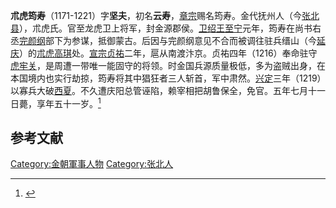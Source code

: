 '''朮虎筠寿'''（1171-1221）字'''坚夫'''，初名'''云寿'''，[[金章宗|章宗]]赐名筠寿。金代抚州人（今[[张北县|张北县]]），朮虎氏。官至龙虎卫上将军，封金源郡侯。[[完颜永济|卫绍王]][[至寧|至宁]]元年，筠寿在尚书右丞[[完颜纲|完颜纲]]部下为参谋，抵御蒙古。后因与完颜纲意见不合而被调往驻兵缙山（今[[延庆区|延庆]]）的[[朮虎高琪|朮虎高琪]]处。[[金宣宗|宣宗]][[贞祐|贞祐]]二年，扈从南渡汴京。贞祐四年（1216）奉命驻守[[虎牢关|虎牢关]]，是周遭一带唯一能固守的将领。时金国兵源质量极低，多为盗贼出身，在本国境内也实行劫掠，筠寿将其中猖狂者三人斩首，军中肃然。[[興定|兴定]]三年（1219）以寡兵大破[[西夏|西夏]]。不久遭庆阳总管诬陷，赖宰相把胡鲁保全，免官。五年七月十一日薨，享年五十一岁。<ref>{{Cite book|title=元好问文编年校注|last=狄|first=宝心|publisher=中华书局|year=2012|isbn=9787101082869|location=北京|pages=580-598}}</ref>
== 参考文献 ==

[[Category:金朝軍事人物|Category:金朝軍事人物]]
[[Category:张北人|Category:张北人]]